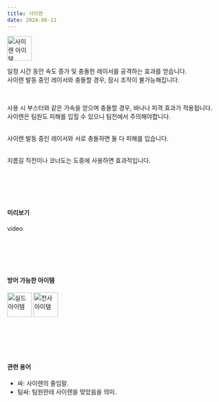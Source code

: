 ```yaml
---
title: 사이렌
date: 2024-06-11
---
```


<Img src="/images/items/ico-siren.webp" alt="사이렌 아이템" width="57" height="57"/>

<Bq>일정 시간 동안 속도 증가 및 충돌한 레이서를 공격하는 효과를 얻습니다.<br/>
사이렌 발동 중인 레이서와 충돌할 경우, 잠시 조작이 불가능해집니다.</Bq>

<br/>

사용 시 부스터와 같은 가속을 얻으며 충돌할 경우, 바나나 피격 효과가 적용됩니다. <br/>
사이렌은 팀원도 피해를 입힐 수 있으니 팀전에서 주의해야합니다.<br/><br/>

사이렌 발동 중인 레이서와 서로 충돌하면 둘 다 피해를 입습니다.

<br/>

<Division className="mdTip">
    <Paragraph className="mdTipText">지름길 직전이나 코너도는 도중에 사용하면 효과적입니다.</Paragraph>
</Division>

<br/><br/><br/><br/>

#### 미리보기

<Division className="mdRatio">video</Division>

<br/><br/><br/><br/>

#### 방어 가능한 아이템

<Division className="mdFlex mdCg">
    <Img src="/images/items/ico-shield.webp" alt="실드 아이템" width="57" height="57"/>
    <Img src="/images/items/ico-angel.webp" alt="천사 아이템" width="57" height="57"/>
</Division>

<br/><br/><br/><br/>

#### 관련 용어

- 싸: 사이렌의 줄임말.
- 팀싸: 팀원한테 사이렌을 맞았음을 의미. 